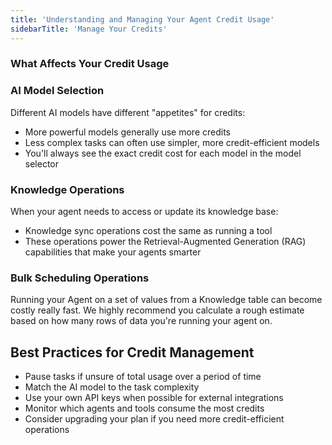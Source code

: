 ```yaml
---
title: 'Understanding and Managing Your Agent Credit Usage'
sidebarTitle: 'Manage Your Credits'
---
```


### What Affects Your Credit Usage

### AI Model Selection

Different AI models have different "appetites" for credits:

- More powerful models generally use more credits
- Less complex tasks can often use simpler, more credit-efficient models
- You'll always see the exact credit cost for each model in the model selector

### Knowledge Operations

When your agent needs to access or update its knowledge base:

- Knowledge sync operations cost the same as running a tool
- These operations power the Retrieval-Augmented Generation (RAG) capabilities that make your agents smarter

### Bulk Scheduling Operations

Running your Agent on a set of values from a Knowledge table can become costly really fast. We highly recommend you calculate a rough estimate based on how many rows of data you're running your agent on.

## Best Practices for Credit Management
- Pause tasks if unsure of total usage over a period of time
- Match the AI model to the task complexity
- Use your own API keys when possible for external integrations
- Monitor which agents and tools consume the most credits
- Consider upgrading your plan if you need more credit-efficient operations